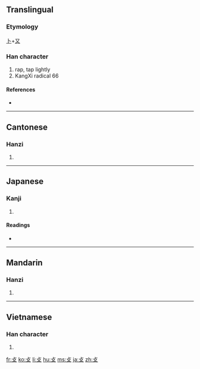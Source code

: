 {{also|撲}}
==Translingual==
===Etymology===
[[卜]]+[[又]]
{{Han stroke|[[Image:攴-order.gif]]}}

===Han character===
{{Han char|rn=66|rad=攴|as=00|sn=4|four=|canj=卜水 (YE)}}

# rap, tap lightly
# KangXi radical 66

====References====
* {{Han ref|kx=0468.040|dkj=13108|dj=0815.330|hdz=21447.080|uh=6534|ud=25908}}

----

==Cantonese==

===Hanzi===
{{yue-hanzi|jyut=|y=pok3}}

# {{defn|Cantonese|sort=攴00}}

----

==Japanese==

===Kanji===
{{ja-kanji|grade=|rs=攴00}}

# {{defn|Japanese}}

====Readings====
* {{ja-readings|on=[[ほく]] (hoku), [[はく]] (haku)|kun=[[うつ]] (utsu)}}

----

==Mandarin==

===Hanzi===
{{cmn-hanzi|pin=[[pū]] ([[pu1]])|wg=p'u<sup>1</sup>}}

# {{defn|Mandarin|sort=攴00}}

----

==Vietnamese==

===Han character===
{{vi-hantu|[[phộc]]|rs=攴00}}

# {{defn|Vietnamese|sort=攴00}}

[[fr:攴]]
[[ko:攴]]
[[li:攴]]
[[hu:攴]]
[[ms:攴]]
[[ja:攴]]
[[zh:攴]]